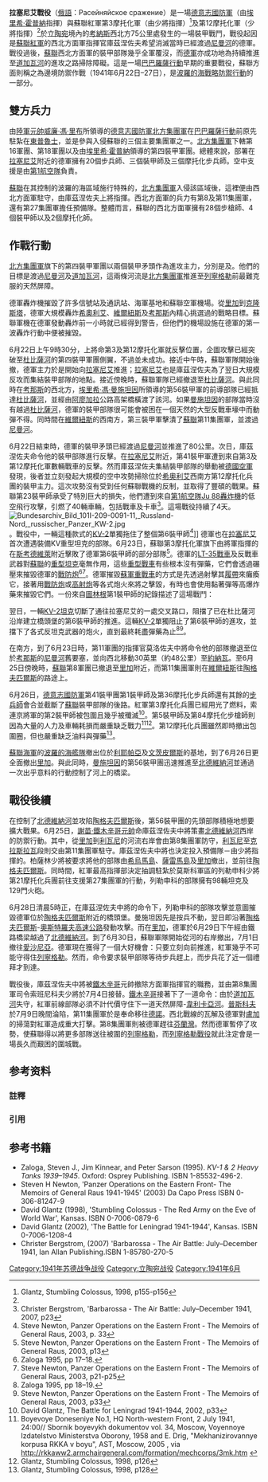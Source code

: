 {{noteTA
|G1=Military
|G2=Shipname
|G3=地名
|G4=人名
}}
{{FixBunching|beg}}
{{Infobox Military Conflict
|conflict=拉塞尼艾戰役
|partof=[[第二次世界大戰|第二次世界大戰]][[蘇德戰爭|蘇德戰爭]]
| image      = [[File:Battle_of_Raseiniai_Battle_Map.jpg|300px]] 
| caption     = 拉塞尼艾戰役地圖（上）與一輛BT-7輕型坦克（下）

|place=[[蘇聯|蘇聯]][[拉塞尼艾|拉塞尼艾]]及週邊城市
|date=1941年6月23日 - 1941年6月27日
|result=德國勝利
|combatant1=[[File:Flag_of_Nazi_Germany_(1933-1945).svg|22px]] [[纳粹德國|纳粹德國]]
|combatant2=[[File:Flag_of_the_Soviet_Union.svg|20px]] [[蘇聯|蘇聯]]
|commander1=[[File:Flag_of_Nazi_Germany_(1933-1945).svg|22px]] [[埃里希·霍普納|埃里希·霍普納]]
|commander2=[[File:Flag_of_the_Soviet_Union.svg|20px]] {{link-en|費奧多爾·庫茲涅佐夫|Fyodor Kuznetsov}}
|strength1=245輛坦克<ref>Chris Bishop, German Wehrmacht Panzer Divisions 1939-1945, 2005, p66</ref><ref>Brian Taylor, Barbarossa to Berlin - A Chronology of the Campaigns on the Eastern Front 1941-1945, 2003, p14</ref>{{ref label|Note9|I|I}}
|strength2=749輛坦克<ref name="ReferenceA">David Glantz, The Battle for Leningrad 1941-1944, 2002, p32</ref>
|casualties1=輕微
|casualties2=704輛坦克<ref name="ReferenceA"/>
|}}
{{FixBunching|mid}}
{{Campaignbox 巴巴羅薩作戰}}
{{FixBunching|end}}
'''拉塞尼艾戰役'''（[[俄語|俄語]]：Расейняйское сражение）是一場[[德意志國防軍|德意志國防軍]]{{link-en|第四裝甲軍團|4th Panzer Army|第四裝甲軍團}}（由[[埃里希·霍普納|埃里希·霍普納]]指揮）與蘇聯紅軍第3摩托化軍（由{{link-ru|艾列克西·庫爾京|Куркин, Алексей Васильевич}}少將指揮）<ref name="Glantz, Stumbling Colossus 1998, p155">Glantz, Stumbling Colossus, 1998, p155-p156</ref>{{注|1=1941年6月22日，第3摩托化兵團的兵力共有31,975人及651輛坦克（包括10輛[[T-34坦克|T-34]]，以及兩個各由50輛重型KV-1所組成的坦克[[營|營]]）。}}及第12摩托化軍（{{link-ru|尼古拉·米哈伊洛維奇·謝斯塔波洛夫|Шестопалов, Николай Михайлович|尼古拉·米哈伊洛維奇·謝斯塔波洛夫}}少將指揮）<ref name="Glantz, Stumbling Colossus 1998, p155"/>{{注|1=1941年6月22日，第12摩托化兵團的兵力共有28,832人及749輛坦克，只包括輕型[[T-26坦克|T-26]]及[[BT-7|BT系列]]坦克。}}於[[立陶宛|立陶宛]]境內的[[考納斯|考納斯]]西北方75公里處發生的一場裝甲戰鬥，戰役起因是[[蘇聯紅軍|蘇聯紅軍]]的西北方面軍指揮官庫茲涅佐夫希望消滅當時已經渡過[[尼曼河|尼曼河]]的德軍。戰役過後，[[蘇聯|蘇聯]]西北方面軍的裝甲部隊幾乎全軍覆沒，而[[德意志國防軍|德軍]]亦成功地為持續推進至[[道加瓦河|道加瓦河]]的進攻之路掃除障礙。這是一場[[巴巴羅薩行動|巴巴羅薩行動]]早期的重要戰役，蘇聯方面則稱之為邊境防禦作戰（1941年6月22日–27日），是[[波羅的海行動|波羅的海戰略防禦行動]]的一部分。

== 雙方兵力 ==
由[[陸軍元帥|陸軍元帥]][[威廉·馮·里布|威廉·馮·里布]]所領導的[[德意志國防軍|德意志國防軍]][[北方集團軍|北方集團軍]]在[[巴巴羅薩行動|巴巴羅薩行動]]前原先駐紮在[[東普魯士|東普魯士]]，並是參與入侵蘇聯的三個主要集團軍之一。[[北方集團軍|北方集團軍]]下轄第16軍團、第18軍團以及由[[埃里希·霍普納|埃里希·霍普納]]領導的第四裝甲軍團。總體來說，部署在[[拉塞尼艾|拉塞尼艾]]附近的德軍擁有20個步兵師、三個裝甲師及三個摩托化步兵師。空中支援是由[[德國國防軍空軍第1航空隊|第1航空隊]]負責。

[[蘇聯|蘇聯]]在其控制的波羅的海區域施行特殊的{{link-en|波羅的海軍事管制區|Baltic Military District|波羅的海軍事管制區}}，[[北方集團軍|北方集團軍]]入侵該區域後，這裡便由西北方面軍駐守，由庫茲涅佐夫上將指揮。西北方面軍的兵力有第8及第11集團軍，還有第27集團軍擔任預備隊。整體而言，蘇聯的西北方面軍擁有28個步槍師、4個裝甲師以及2個摩托化師。

== 作戰行動 ==
[[北方集團軍|北方集團軍]]旗下的第四裝甲軍團以兩個裝甲矛頭作為進攻主力，分別是{{link-en|第41裝甲軍|XXXXI Panzer Corps|第41裝甲軍}}及{{link-en|第56裝甲軍|LVI Panzer Corps|第56裝甲軍}}。他們的目標是渡過[[尼曼河|尼曼河]]及[[道加瓦河|道加瓦河]]，這兩條河流是[[北方集團軍|北方集團軍]]推進至[[列寧格勒|列寧格勒]]前最難克服的天然屏障。

德軍轟炸機摧毀了許多信號站及通訊站、海軍基地和蘇聯空軍機場。從[[里加|里加]]到[[克隆斯塔|克隆斯塔]]，德軍大規模轟炸[[希奧利艾|希奧利艾]]、[[維爾紐斯|維爾紐斯]]及[[考那斯|考那斯]]內精心挑選過的戰略目標。蘇聯軍機在德軍發動轟炸前一小時就已經得到警告，但他們的機場設施在德軍的第一波轟炸行動中便被摧毀。

6月22日上午9時30分，{{link-en|費奧多爾·庫茲涅佐夫|Fyodor Kuznetsov}}上將命第3及第12摩托化軍就反擊位置，企圖攻擊已經突破至[[杜比薩河|杜比薩河]]的第四裝甲軍團側翼，不過並未成功。接近中午時，蘇聯軍隊開始後撤，德軍主力於是開始向[[拉塞尼艾|拉塞尼艾]]推進；[[拉塞尼艾|拉塞尼艾]]也是庫茲涅佐夫為了翌日大規模反攻而集結裝甲部隊的地點。接近傍晚時，蘇聯軍隊已經撤退至[[杜比薩河|杜比薩河]]。與此同時在[[考那斯|考那斯]]的西北方，[[埃里希·馮·曼施坦因|埃里希·馮·曼施坦因]]所領導的第56裝甲軍的前導部隊已經抵達[[杜比薩河|杜比薩河]]，並經由[[阿廖加拉|阿廖加拉]]公路高架橋橫渡了該河。如果[[曼施坦因|曼施坦因]]的部隊當時沒有越過[[杜比薩河|杜比薩河]]，德軍的裝甲部隊很可能會被困在一個天然的大型反戰車壕中而動彈不得。同時間在[[維爾紐斯|維爾紐斯]]的西南方，第三裝甲軍擊潰了[[蘇聯|蘇聯]]第11集團軍，並渡過[[尼曼河|尼曼河]]。

6月22日結束時，德軍的裝甲矛頭已經渡過[[尼曼河|尼曼河]]並推進了80公里。次日，庫茲涅佐夫命令他的裝甲部隊進行反擊。在[[拉塞尼艾|拉塞尼艾]]附近，第41裝甲軍遭到來自第3及第12摩托化軍數輛戰車的反擊。然而庫茲涅佐夫集結裝甲部隊的舉動被[[德國空軍|德國空軍]]發現，後者並立刻發起大規模的空中攻勢掃除位於[[希奧利艾|希奧利艾]]西南方第12摩托化兵團的裝甲主力。這次攻勢沒有受到任何蘇聯戰機的反制，並取得了豐碩的戰果。蘇聯第23裝甲師承受了特別巨大的損失，他們遭到來自[[德國國防軍空軍第1航空隊|第1航空隊]][[Ju_88轟炸機|Ju 88轟炸機]]的低空飛行攻擊，引燃了40輛車輛，包括戰車及卡車<ref>Christer Bergstrom, 'Barbarossa - The Air Battle: July–December 1941, 2007, p23</ref>。這場戰役持續了4天。
[[File:Bundesarchiv_Bild_101I-209-0091-11,_Russland-Nord,_russischer_Panzer_KW-2.jpg|right]]。戰役中，一輛這種款式的[[KV-2|KV-2]]單獨拖住了整個第6裝甲師<ref>Steve Newton, Panzer Operations on the Eastern Front - The Memoirs of General Raus, 2003, p. 33</ref>]]
德軍也在[[拉塞尼艾|拉塞尼艾]]首次遭遇裝備KV重型坦克的部隊。6月23日，蘇聯第3摩托化軍旗下由{{link-en|葉格·索連京|Yegor Solyankin|葉格·索連京}}將軍指揮的{{link-en|第2裝甲師（蘇聯）|2nd Tank Division (Soviet Union)|第2裝甲師}}在[[斯考德維萊|斯考德維萊]]附近擊敗了德軍第6裝甲師的部分部隊<ref>Steve Newton, Panzer Operations on the Eastern Front - The Memoirs of General Raus, 2003, p13</ref>{{注|1=該部隊指的是下轄第114摩托化步兵團、第57裝甲偵查營、第41裝甲獵兵營的一個連與第6摩托化營的馮·塞肯道夫戰鬥群（Kampfgruppe Von Seckendorff）。}}{{注|1=[[巴巴羅薩行動|巴巴羅薩行動]]開始時，[[第6裝甲師_(德國國防軍)|德軍第6裝甲師]]總計擁有245輛坦克，其中包括47輛[[二號戰車|二號戰車]]，155輛[[LT-35戰車|LT-35戰車]]，較為先進的[[四號戰車|四號戰車]]僅有30輛。}}。德軍的[[LT-35戰車|LT-35戰車]]及反戰車武器對[[蘇聯|蘇聯]]的[[重型坦克|重型坦克]]毫無作用，這些[[重型戰車|重型戰車]]有些根本沒有彈藥，它們會透過碾壓來摧毀德軍的[[戰防炮|戰防炮]]<ref>Zaloga 1995, pp 17–18.</ref><ref>Steve Newton, Panzer Operations on the Eastern Front - The Memoirs of General Raus, 2003, p21-p25</ref>。德軍摧毀[[蘇軍|蘇軍]][[重戰車|重戰車]]的方式是先透過射擊其[[履帶|履帶]]來癱瘓它，接著用[[戰防炮|戰防炮]]或[[高射炮|高射炮]]等各式炮火來將之擊毀，有時也會使用黏著彈等高爆炸藥來摧毀它們。一份來自[[圖林根|圖林根]]第1裝甲師的紀錄描述了這場戰鬥：
{{quotation|我們在這裡首次見到的[[KV-1|KV-1]]和[[KV-2|KV-2]]戰車，真有兩把刷子！我們的部隊從大約800碼外的距離開火，但對這些戰車依然無效。我們不斷靠近敵軍，而他們也不斷靠近我們。很快的我們之間便只有50到100碼的距離了。我們相互開火，看起來我軍是沒有任何勝利的可能。[[蘇聯|蘇聯]][[坦克|坦克]]繼續前進，所有的穿甲彈都不斷彈開。我們面臨到蘇聯戰車擊破第1裝甲兵團正面並衝入步兵陣地的危險。我們的裝甲部隊於是調頭追擊這些[[KV-1|KV-1]]和[[KV-2|KV-2]]。在那場戰鬥中，我們成功的使用一些特殊用途彈藥在大約30到60碼的近距離癱瘓一些[[坦克|坦克]]。我軍接著實施反擊，[[俄國人|俄國人]]被擊退。我們建立了一道防禦陣線，防禦性作戰也持續進行著<ref>Hitler Moves East by Paul Carrell 1964 pp 23-24</ref>。}}

翌日，一輛[[KV-2坦克|KV-2坦克]]切斷了通往拉塞尼艾的一處交叉路口，阻擋了已在杜比薩河沿岸建立橋頭堡的第6裝甲師的推進。這輛[[KV-2|KV-2]]單獨阻止了第6裝甲師的進攻，並擋下了各式反坦克武器的炮火，直到最終耗盡彈藥為止<ref>Zaloga 1995, pp 18–19.</ref><ref>Steve Newton, Panzer Operations on the Eastern Front - The Memoirs of General Raus, 2003, p33</ref>{{注|1=由{{link-en|艾爾哈德·勞斯|Erhard Raus|艾爾哈德·勞斯}}將軍所指揮的勞斯戰鬥群（隸屬於 [[第6裝甲師_(德國國防軍)|第6裝甲師]]）是當時被該輛KV-2戰車所阻攔的主要部隊；勞斯將軍不同意這種說法。他說道：隸屬於第65裝甲營的一輛[[LT-35戰車|LT-35戰車]]分散了該輛KV-2的視線，德軍的88毫米反戰車砲隨後朝之射擊了數次，KV-2受有一定程度的損傷；戰鬥工兵單位在該戰車砲塔再次轉動前趁機往機槍孔內扔擲了數枚手榴彈，車內乘員隨即陣亡。雖然先後共有5至6發反戰車砲砲彈貫穿車體，但車內乘員顯然未因此受到傷亡。與之對戰的德軍士兵後來以光榮的禮節埋葬了這幾名陣亡的蘇聯戰車兵。}}{{注|1=勞斯戰鬥群下轄第11裝甲團、第4摩托化步兵團的一個營、隸屬於第76炮兵團的第1與第3營、第57戰鬥工兵營的一個連、第41裝甲獵兵營的一個連、第411高射炮兵團第2營的一個炮兵連與第6摩托化營。}}。

在南方，到了6月23日時，第11軍團的指揮官莫洛佐夫中將命令他的部隊撤退至位於[[考那斯|考那斯]]的[[尼曼河|尼曼河]]舊要塞，並向西北移動30英里（約48公里）至[[約納瓦|約納瓦]]。至6月25日傍晚時，[[蘇聯|蘇聯]]第8軍團已撤退至[[里加|里加]]附近，而第11集團軍則在[[維爾紐斯|維爾紐斯]]往[[陶格夫匹爾斯|陶格夫匹爾斯]]的路途上。

6月26日，[[德意志國防軍|德意志國防軍]]第41裝甲團第1裝甲師及第36摩托化步兵師還有其餘的[[步兵師|步兵師]]會合並截斷了[[蘇聯|蘇聯]]裝甲部隊的後路。紅軍第3摩托化兵團已經用光了燃料，索連京將軍的第2裝甲師被包圍且幾乎被殲滅<ref>David Glantz, The Battle for Leningrad 1941-1944, 2002, p33</ref>{{注|1=1941年7月11日，西北方面軍裝甲教導員波魯巴依亞洛夫中校回報第3機械化兵團已「完全遭到殲滅」，僅存與第2裝甲師一同突圍的400人與一輛BT-7輕型戰車。德軍方面則回報擊毀超過200輛戰車，包括29輛KV-1重型戰車、150門火砲與數百輛卡車及車輛。}}。第5裝甲師及第84摩托化步槍師則因為大量的人力及車輛耗損而嚴重缺乏戰力<ref>Boyevoye Doneseniye No.1, HQ North-western Front, 2 July 1941, 24:00// Sbornik boyevykh dokumentov vol. 34, Moscow, Voyennoye Izdatelstvo Ministerstva Oborony, 1958 and E. Drig, "Mekhanizirovannye korpusa RKKA v boyu", AST, Moscow, 2005 , via http://rkkaww2.armchairgeneral.com/formation/mechcorps/3mk.htm {{Wayback|url=http://rkkaww2.armchairgeneral.com/formation/mechcorps/3mk.htm |date=20110203073621 }}</ref><ref>Glantz, Stumbling Colossus, 1998, p126</ref>{{注|1=第5裝甲師於1941年7月4日時在葉利尼亞，僅存2552人、兩輛BT-7戰車與四輛裝甲車。該師最終於[[比亞韋斯托克-明斯克戰役|比亞韋斯托克-明斯克戰役]]毀滅。}}。第12摩托化兵團雖然即時撤出包圍圈，但也嚴重缺乏油料與彈藥<ref>Glantz, Stumbling Colossus, 1998, p128</ref>{{注|1=在第12摩托化兵團指揮官謝斯塔波洛夫少將死亡後，格林柏格中校曾短暫接手指揮職務；他於7月29日回報在經歷頭兩週的戰鬥後，該兵團兵力僅剩17,000人。}}。

[[蘇聯海軍|蘇聯海軍]]的[[波羅的海艦隊|波羅的海艦隊]]撤出位於[[利耶帕亞|利耶帕亞]]及[[文茨皮爾斯|文茨皮爾斯]]的基地，到了6月26日更全面撤出[[里加|里加]]。與此同時，[[曼施坦因|曼施坦因]]的第56裝甲團迅速推進至[[北德維納河|北德維納河]]並通過一次出乎意料的行動控制了河上的橋梁。

== 戰役後續 ==
在控制了[[北德維納河|北德維納河]]並攻陷[[陶格夫匹爾斯|陶格夫匹爾斯]]後，第56裝甲團的先頭部隊積極地想要擴大戰果。6月25日，[[謝苗·康斯坦丁諾維奇·鐵木辛哥|謝苗·鐵木辛哥]][[元帥|元帥]]命庫茲涅佐夫中將策畫[[北德維納河|北德維納河]]西岸的防禦行動。其中，從[[里加|里加]]到[[利瓦尼|利瓦尼]]的河流右岸會由第8集團軍防守，[[利瓦尼|利瓦尼]]至[[克拉斯拉瓦|克拉斯拉瓦]]段則交由第11集團軍駐守。庫茲涅佐夫中將也決定投入預備隊－由{{link-en|尼可萊·柏薩林|Nikolai Berzarin|尼可萊·柏薩林}}少將指揮的{{link-en|第27集團軍（蘇聯）|27th Army (Soviet Union)|第27集團軍}}。柏薩林少將被要求將他的部隊由[[希烏馬島|希烏馬島]]、[[薩雷馬島|薩雷馬島]]及[[里加|里加]]撤出，並前往[[陶格夫匹爾斯|陶格夫匹爾斯]]。同時間，紅軍最高指揮部決定抽調駐紮於莫斯科軍區的列勒申科少將第21摩托化兵團前往支援第27集團軍的行動，列勒申科的部隊擁有98輛坦克及129門火砲。

6月28日清晨5時正，在庫茲涅佐夫中將的命令下，列勒申科的部隊攻擊並意圖摧毀德軍位於[[陶格夫匹爾斯|陶格夫匹爾斯]]附近的橋頭堡。曼施坦因先是按兵不動，翌日即沿著[[陶格夫匹爾斯|陶格夫匹爾斯]]-[[奧斯特羅夫|奧斯特羅夫]][[高速公路|高速公路]]發動攻擊。而在[[里加|里加]]，德軍於6月29日下午經由鐵路橋梁越過了[[北德維納河|北德維納河]]。到了6月30日，蘇聯軍隊開始從河的右岸撤出，7月1日撤往[[愛沙尼亞|愛沙尼亞]]。德軍現在獲得了一個大好機會：只要立刻向前推進，紅軍幾乎不可能守得住[[列寧格勒|列寧格勒]]。然而，命令要求裝甲部隊等待步兵趕上，而步兵花了近一個禮拜才到達。

戰役後，庫茲涅佐夫中將被[[謝苗·康斯坦丁諾維奇·鐵木辛哥|鐵木辛哥]]元帥撤除方面軍指揮官的職務，並由第8集團軍司令索班尼科夫少將於7月4日接替。[[謝苗·康斯坦丁諾維奇·鐵木辛哥|鐵木辛哥]]接著下了一道命令：由於[[道加瓦河|道加瓦河]]失守，紅軍前線部隊必須不計代價守住下一道天然屏障-[[韋利卡亞河|韋利卡亞河]]。[[普斯科夫|普斯科夫]]於7月9日晚間淪陷，第11集團軍於是奉命移往[[德諾|德諾]]。西北戰線的瓦解及德軍對[[盧加|盧加]]的掃蕩對紅軍造成重大打擊。第8集團軍則被德軍趕往[[芬蘭灣|芬蘭灣]]。然而德軍暫停了攻勢，使蘇聯得以將更多部隊送往被圍的[[列寧格勒|列寧格勒]]，而[[列寧格勒戰役|列寧格勒戰役]]就此注定會是一場長久而艱困的圍城戰。

== 参考资料 ==
===註釋===
{{ReflistH|3}}
{{noteFoot|iger=}}
{{ReflistF}}
===引用===
{{Reflist|3}}

== 参考书籍 ==
* Zaloga, Steven J., Jim Kinnear, and Peter Sarson (1995). ''KV-1 & 2 Heavy Tanks 1939–1945''. Oxford: Osprey Publishing. ISBN 1-85532-496-2.
* Steven H Newton, 'Panzer Operations on the Eastern Front- The Memoirs of General Raus 1941-1945' (2003) Da Capo Press ISBN 0-306-81247-9
* David Glantz (1998), 'Stumbling Colossus - The Red Army on the Eve of World War', Kansas. ISBN 0-7006-0879-6
* David Glantz (2002), 'The Battle for Leningrad 1941-1944', Kansas. ISBN 0-7006-1208-4
* Christer Bergstrom, (2007) 'Barbarossa - The Air Battle: July–December 1941, Ian Allan Publishing.ISBN 1-85780-270-5
{{World War II}}
[[Category:1941年苏德战争战役|Category:1941年苏德战争战役]]
[[Category:立陶宛战役|Category:立陶宛战役]]
[[Category:1941年6月|Category:1941年6月]]